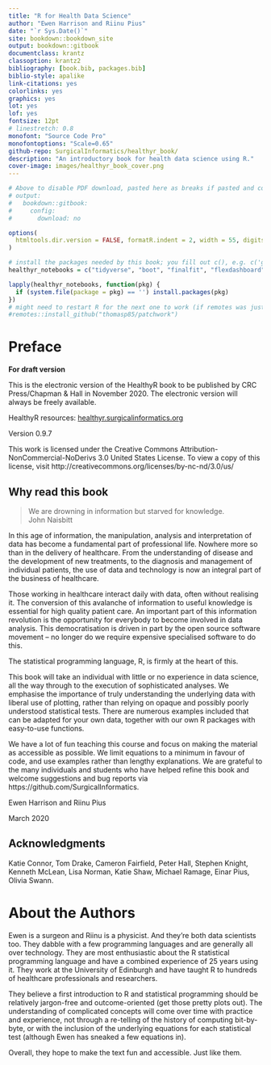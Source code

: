 ```yaml
--- 
title: "R for Health Data Science"
author: "Ewen Harrison and Riinu Pius"
date: "`r Sys.Date()`"
site: bookdown::bookdown_site
output: bookdown::gitbook
documentclass: krantz
classoption: krantz2
bibliography: [book.bib, packages.bib]
biblio-style: apalike
link-citations: yes
colorlinks: yes
graphics: yes
lot: yes
lof: yes
fontsize: 12pt
# linestretch: 0.8
monofont: "Source Code Pro"
monofontoptions: "Scale=0.65"
github-repo: SurgicalInformatics/healthyr_book/
description: "An introductory book for health data science using R."
cover-image: images/healthyr_book_cover.png
---
```


```r

# Above to disable PDF download, pasted here as breaks if pasted and commented out above:
# output:
#   bookdown::gitbook:
#     config:
#       download: no

options(
  htmltools.dir.version = FALSE, formatR.indent = 2, width = 55, digits = 4, tinytex.verbose = TRUE
)

# install the packages needed by this book; you fill out c(), e.g. c('ggplot2', 'dplyr')
healthyr_notebooks = c("tidyverse", "boot", "finalfit", "flexdashboard", "gapminder", "here", "kableExtra", "knitr", "remotes", "rmarkdown", "shiny", "survminer", "tinytex", "patchwork", "ggfortify")

lapply(healthyr_notebooks, function(pkg) {
  if (system.file(package = pkg) == '') install.packages(pkg)
})
# might need to restart R for the next one to work (if remotes was just installed)
#remotes::install_github("thomasp85/patchwork")
```

# Preface {-}

**For draft version**

This is the electronic version of the HealthyR book to be published by CRC Press/Chapman & Hall in November 2020.
The electronic version will always be freely available.

HealthyR resources: [healthyr.surgicalinformatics.org](https://healthyr.surgicalinformatics.org/)


Version 0.9.7

This work is licensed under the Creative Commons Attribution-NonCommercial-NoDerivs 3.0 United States License. To view a copy of this license, visit http://creativecommons.org/licenses/by-nc-nd/3.0/us/

## Why read this book {-}

> We are drowning in information but starved for knowledge.  
> John Naisbitt

In this age of information, the manipulation, analysis and interpretation of data has become a fundamental part of professional life. 
Nowhere more so than in the delivery of healthcare. 
From the understanding of disease and the development of new treatments, to the diagnosis and management of individual patients, the use of data and technology is now an integral part of the business of healthcare. 

Those working in healthcare interact daily with data, often without realising it. 
The conversion of this avalanche of information to useful knowledge is essential for high quality patient care. 
An important part of this information revolution is the opportunity for everybody to become involved in data analysis. 
This democratisation is driven in part by the open source software movement – no longer do we require expensive specialised software to do this. 

The statistical programming language, R, is firmly at the heart of this. 

This book will take an individual with little or no experience in data science, all the way through to the execution of sophisticated analyses. 
We emphasise the importance of truly understanding the underlying data with liberal use of plotting, rather than relying on opaque and possibly poorly understood statistical tests. 
There are numerous examples included that can be adapted for your own data, together with our own R packages with easy-to-use functions. 

We have a lot of fun teaching this course and focus on making the material as accessible as possible. 
We limit equations to a minimum in favour of code, and use examples rather than lengthy explanations. 
We are grateful to the many individuals and students who have helped refine this book and welcome suggestions and bug reports via https://github.com/SurgicalInformatics. 

Ewen Harrison and Riinu Pius

March 2020

<!-- ## Structure of the book {-} -->

<!-- Chapter \@ref(r-basics) introduces a new topic, and ... -->


## Acknowledgments {-}

Katie Connor, Tom Drake, Cameron Fairfield, Peter Hall, Stephen Knight, Kenneth McLean, Lisa Norman, Katie Shaw, Michael Ramage, Einar Pius, Olivia Swann.

<!-- ```{block2, type='flushright', html.tag='p'} -->
<!-- This is how to  -->
<!-- Write on the right -->
<!-- ``` -->


# About the Authors {-}

Ewen is a surgeon and Riinu is a physicist.
And they're both data scientists too. 
They dabble with a few programming languages and are generally all over technology. 
They are most enthusiastic about the R statistical programming language and have a combined experience of 25 years using it.
They work at the University of Edinburgh and have taught R to hundreds of healthcare professionals and researchers.

They believe a first introduction to R and statistical programming should be relatively jargon-free and outcome-oriented (get those pretty plots out). 
The understanding of complicated concepts will come over time with practice and experience, not through a re-telling of the history of computing bit-by-byte, or with the inclusion of the underlying equations for each statistical test (although Ewen has sneaked a few equations in).

Overall, they hope to make the text fun and accessible. 
Just like them. 

\mainmatter
